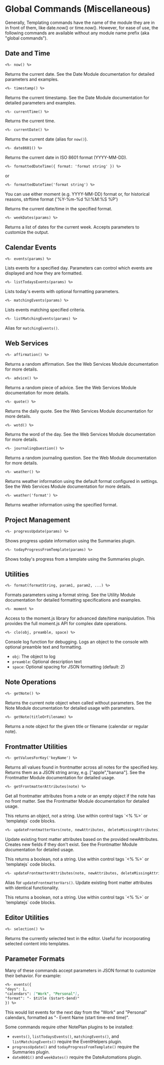 
# Global Commands (Miscellaneous)

Generally, Templating commands have the name of the module they are in in front of them, like date.now() or time.now(). However, for ease of use, the following commands are available without any module name prefix (aka "global commands").

## Date and Time

```markdown
<%- now() %>
```
Returns the current date. See the <Link href="/built-in-modules/templating-modules-date#now">Date Module documentation</Link> for detailed parameters and examples.

```markdown
<%- timestamp() %>
```
Returns the current timestamp. See the <Link href="/built-in-modules/templating-modules-date#timestamp">Date Module documentation</Link> for detailed parameters and examples.

```markdown
<%- currentTime() %>
```

Returns the current time.

```markdown
<%- currentDate() %>
```

Returns the current date (alias for `now()`).

```markdown
<%- date8601() %>
```

Returns the current date in ISO 8601 format (YYYY-MM-DD).

```markdown
<%- formattedDateTime({ format: 'format string' }) %>
```

or

```markdown
<%- formattedDateTime('format string') %>
```
<Callout type="info">
You can use either moment (e.g. YYYY-MM-DD) format or, for historical reasons, strftime format ('%Y-%m-%d %I:%M:%S %P') 
</Callout>

Returns the current date/time in the specified format.

```markdown
<%- weekDates(params) %>
```

Returns a list of dates for the current week. Accepts parameters to customize the output.

## Calendar Events

```markdown
<%- events(params) %>
```

Lists events for a specified day. Parameters can control which events are displayed and how they are formatted.

```markdown
<%- listTodaysEvents(params) %>
```

Lists today's events with optional formatting parameters.

```markdown
<%- matchingEvents(params) %>
```

Lists events matching specified criteria.

```markdown
<%- listMatchingEvents(params) %>
```

Alias for `matchingEvents()`.

## Web Services

```markdown
<%- affirmation() %>
```

Returns a random affirmation. See the <Link href="/built-in-modules/templating-modules-web-services">Web Services Module documentation</Link> for more details.

```markdown
<%- advice() %>
```

Returns a random piece of advice. See the <Link href="/built-in-modules/templating-modules-web-services">Web Services Module documentation</Link> for more details.

```markdown
<%- quote() %>
```

Returns the daily quote. See the <Link href="/built-in-modules/templating-modules-web-services">Web Services Module documentation</Link> for more details.

```markdown
<%- wotd() %>
```

Returns the word of the day. See the <Link href="/built-in-modules/templating-modules-web-services">Web Services Module documentation</Link> for more details.

```markdown
<%- journalingQuestion() %>
```

Returns a random journaling question. See the <Link href="/built-in-modules/templating-modules-web#journalingquestion--string">Web Module documentation</Link> for more details.

```markdown
<%- weather() %>
```

Returns weather information using the default format configured in settings. See the <Link href="/built-in-modules/templating-modules-web-services">Web Services Module documentation</Link> for more details.

```markdown
<%- weather('format') %>
```

Returns weather information using the specified format.

## Project Management

```markdown
<%- progressUpdate(params) %>
```

Shows progress update information using the Summaries plugin.

```markdown
<%- todayProgressFromTemplate(params) %>
```

Shows today's progress from a template using the Summaries plugin.

## Utilities

```markdown
<%- format(formatString, param1, param2, ...) %>
```

Formats parameters using a format string. See the <Link href="/built-in-modules/templating-modules-utility#format">Utility Module documentation</Link> for detailed formatting specifications and examples.

```markdown
<%- moment %>
```

Access to the moment.js library for advanced date/time manipulation. This provides the full moment.js API for complex date operations.

```markdown
<%- clo(obj, preamble, space) %>
```

Console log function for debugging. Logs an object to the console with optional preamble text and formatting.
- `obj`: The object to log
- `preamble`: Optional description text 
- `space`: Optional spacing for JSON formatting (default: 2)

## Note Operations

```markdown
<%- getNote() %>
```

Returns the current note object when called without parameters. See the <Link href="/built-in-modules/templating-modules-note#getnote">Note Module documentation</Link> for detailed usage with parameters.

```markdown
<%- getNote(titleOrFilename) %>
```

Returns a note object for the given title or filename (calendar or regular note).

## Frontmatter Utilities

```markdown
<%- getValuesForKey('keyName') %>
```

Returns all values found in frontmatter across all notes for the specified key. Returns them as a JSON string array, e.g. ["apple","banana"]. See the <Link href="/built-in-modules/templating-modules-frontmatter#getvaluesforkey">Frontmatter Module documentation</Link> for detailed usage.

```markdown
<%- getFrontmatterAttributes(note) %>
```

Get all frontmatter attributes from a note or an empty object if the note has no front matter. See the <Link href="/built-in-modules/templating-modules-frontmatter#getfrontmatterattributes">Frontmatter Module documentation</Link> for detailed usage.

<Callout type="warning">
This returns an object, not a string. Use within control tags `<% %>` or `templatejs` code blocks.
</Callout>

```markdown
<%- updateFrontmatterVars(note, newAttributes, deleteMissingAttributes) %>
```

Update existing front matter attributes based on the provided newAttributes. Creates new fields if they don't exist. See the <Link href="/built-in-modules/templating-modules-frontmatter#updatefrontmattervars">Frontmatter Module documentation</Link> for detailed usage.

<Callout type="warning">
This returns a boolean, not a string. Use within control tags `<% %>` or `templatejs` code blocks.
</Callout>

```markdown
<%- updateFrontmatterAttributes(note, newAttributes, deleteMissingAttributes) %>
```

Alias for `updateFrontmatterVars()`. Update existing front matter attributes with identical functionality.

<Callout type="warning">
This returns a boolean, not a string. Use within control tags `<% %>` or `templatejs` code blocks.
</Callout>

## Editor Utilities

```markdown
<%- selection() %>
```

Returns the currently selected text in the editor. Useful for incorporating selected content into templates.

## Parameter Formats

Many of these commands accept parameters in JSON format to customize their behavior. For example:

```markdown
<%- events({
"days": 1,
"calendars": ["Work", "Personal"],
"format": "- $title ($start-$end)"
}) %>
```

This would list events for the next day from the "Work" and "Personal" calendars, formatted as "- Event Name (start time-end time)".

<Callout type="warning" title="Plugin Dependencies">
Some commands require other NotePlan plugins to be installed:

- `events()`, `listTodaysEvents()`, `matchingEvents()`, and `listMatchingEvents()` require the EventHelpers plugin.
- `progressUpdate()` and `todayProgressFromTemplate()` require the Summaries plugin.
- `date8601()` and `weekDates()` require the DateAutomations plugin.

</Callout>

